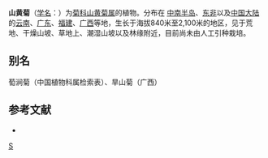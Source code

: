 {{Speciesbox
| genus = Anisopappus
| species = chinensis
| authority = (L.) Hook. et Arn.
}}

'''山黄菊'''（[[学名|学名]]：{{lang|la|''Anisopappus chinensis''}}）为[[菊科|菊科]][[山黄菊属|山黄菊属]]的植物。分布在 [[中南半岛|中南半岛]]、[[东非|东非]]以及[[中国大陆|中国大陆]]的[[云南|云南]]、[[广东|广东]]、[[福建|福建]]、[[广西|广西]]等地，生长于海拔840米至2,100米的地区，见于荒地、干燥山坡、草地上、潮湿山坡以及林缘附近，目前尚未由人工引种栽培。

== 别名 ==
萄涧菊（中国植物科属检索表）、旱山菊（广西）

== 参考文献 ==
<div class="references-small">
* {{cite web| url =http://www.bioinfo.cn/db05/KmzwSpecies.php?action=view&id=2105| title =山黄菊| work =《中国高等植物数据库全库》| publisher =中国科学院微生物研究所| author =昆明植物研究所| accessdate =2009-02-23| deadurl =yes| archiveurl =https://web.archive.org/web/20160305102015/http://www.bioinfo.cn/db05/KmzwSpecies.php?action=view&id=2105| archivedate =2016-03-05}}
</div>
{{Taxonbar|from=Q11047816}}

[[Category:山黄菊属|S]]


{{植物小作品}}